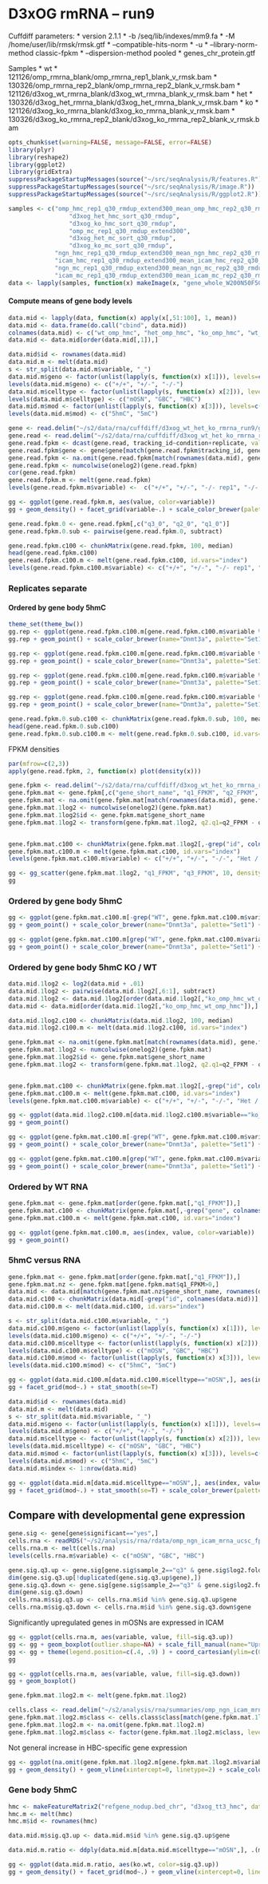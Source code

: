 D3xOG rmRNA -- run9
========================================================

Cuffdiff parameters:
* version 2.1.1
* -b /seq/lib/indexes/mm9.fa 
* -M /home/user/lib/rmsk/rmsk.gtf 
* --compatible-hits-norm
* -u
* --library-norm-method classic-fpkm
* --dispersion-method pooled
* genes_chr_protein.gtf

Samples
  * wt
    * 121126/omp_rmrna_blank/omp_rmrna_rep1_blank_v_rmsk.bam
    * 130326/omp_rmrna_rep2_blank/omp_rmrna_rep2_blank_v_rmsk.bam
    * 121126/d3xog_wt_rmrna_blank/d3xog_wt_rmrna_blank_v_rmsk.bam
  * het 
    * 130326/d3xog_het_rmrna_blank/d3xog_het_rmrna_blank_v_rmsk.bam
  * ko
    * 121126/d3xog_ko_rmrna_blank/d3xog_ko_rmrna_blank_v_rmsk.bam
    * 130326/d3xog_ko_rmrna_rep2_blank/d3xog_ko_rmrna_rep2_blank_v_rmsk.bam
    
```r
opts_chunk$set(warning=FALSE, message=FALSE, error=FALSE)
library(plyr)
library(reshape2)
library(ggplot2)
library(gridExtra)
suppressPackageStartupMessages(source("~/src/seqAnalysis/R/features.R"))
suppressPackageStartupMessages(source("~/src/seqAnalysis/R/image.R"))
suppressPackageStartupMessages(source("~/src/seqAnalysis/R/ggplot2.R"))
```

  
```r
samples <- c("omp_hmc_rep1_q30_rmdup_extend300_mean_omp_hmc_rep2_q30_rmdup", 
                 "d3xog_het_hmc_sort_q30_rmdup", 
                 "d3xog_ko_hmc_sort_q30_rmdup", 
                 "omp_mc_rep1_q30_rmdup_extend300", 
                 "d3xog_het_mc_sort_q30_rmdup", 
                 "d3xog_ko_mc_sort_q30_rmdup",
             "ngn_hmc_rep1_q30_rmdup_extend300_mean_ngn_hmc_rep2_q30_rmdup", 
             "icam_hmc_rep1_q30_rmdup_extend300_mean_icam_hmc_rep2_q30_rmdup",
             "ngn_mc_rep1_q30_rmdup_extend300_mean_ngn_mc_rep2_q30_rmdup", 
             "icam_mc_rep1_q30_rmdup_extend300_mean_icam_mc_rep2_q30_rmdup")
data <- lapply(samples, function(x) makeImage(x, "gene_whole_W200N50F50_chr", data_type="rpkm/mean"))
```

#### Compute means of gene body levels
```r
data.mid <- lapply(data, function(x) apply(x[,51:100], 1, mean))
data.mid <- data.frame(do.call("cbind", data.mid))
colnames(data.mid) <- c("wt_omp_hmc", "het_omp_hmc", "ko_omp_hmc", "wt_omp_mc", "het_omp_mc", "ko_omp_mc", "wt_ngn_hmc", "wt_icam_hmc", "wt_ngn_mc", "wt_icam_mc")
data.mid <- data.mid[order(data.mid[,1]),]
```

```r
data.mid$id <- rownames(data.mid)
data.mid.m <- melt(data.mid)
s <- str_split(data.mid.m$variable, "_")
data.mid.m$geno <- factor(unlist(lapply(s, function(x) x[1])), levels=c("wt", "het", "ko"))
levels(data.mid.m$geno) <- c("+/+", "+/-", "-/-")
data.mid.m$celltype <- factor(unlist(lapply(s, function(x) x[2])), levels=c("omp", "ngn", "icam"))
levels(data.mid.m$celltype) <- c("mOSN", "GBC", "HBC")
data.mid.m$mod <- factor(unlist(lapply(s, function(x) x[3])), levels=c("hmc", "mc"))
levels(data.mid.m$mod) <- c("5hmC", "5mC")
```

```r
gene <- read.delim("~/s2/data/rna/cuffdiff/d3xog_wt_het_ko_rmrna_run9/gene_exp.diff")
gene.read <- read.delim("~/s2/data/rna/cuffdiff/d3xog_wt_het_ko_rmrna_run9/genes.read_group_tracking")
gene.read.fpkm <- dcast(gene.read, tracking_id~condition+replicate, value.var="FPKM")
gene.read.fpkm$gene <- gene$gene[match(gene.read.fpkm$tracking_id, gene$test_id)]
gene.read.fpkm <- na.omit(gene.read.fpkm[match(rownames(data.mid), gene.read.fpkm$gene),])
gene.read.fpkm <- numcolwise(onelog2)(gene.read.fpkm)
cor(gene.read.fpkm)
gene.read.fpkm.m <- melt(gene.read.fpkm)
levels(gene.read.fpkm.m$variable) <-  c("+/+", "+/-", "-/- rep1", "-/- rep2")
```

```r
gg <- ggplot(gene.read.fpkm.m, aes(value, color=variable))
gg + geom_density() + facet_grid(variable~.) + scale_color_brewer(palette="Set1") + labs(x="log2(FPKM+1)")
```

```r
gene.read.fpkm.0 <- gene.read.fpkm[,c("q3_0", "q2_0", "q1_0")]
gene.read.fpkm.0.sub <- pairwise(gene.read.fpkm.0, subtract)
```

```r
gene.read.fpkm.c100 <- chunkMatrix(gene.read.fpkm, 100, median)
head(gene.read.fpkm.c100)
gene.read.fpkm.c100.m <- melt(gene.read.fpkm.c100, id.vars="index")
levels(gene.read.fpkm.c100.m$variable) <- c("+/+", "+/-", "-/- rep1", "-/- rep2")
```

### Replicates separate
#### Ordered by gene body 5hmC 


```r
theme_set(theme_bw())
gg.rep <- ggplot(gene.read.fpkm.c100.m[gene.read.fpkm.c100.m$variable %in% c("+/+"),], aes(index, value, color=variable))
gg.rep + geom_point() + scale_color_brewer(name="Dnmt3a", palette="Set1") + stat_smooth(se=F) + coord_cartesian(ylim=c(0, 5)) + labs(x="5hmC gene body index", y="log2(FPKM+1)") + theme(legend.position=c(.8, .3))
```

```r
gg.rep <- ggplot(gene.read.fpkm.c100.m[gene.read.fpkm.c100.m$variable %in% c("+/+", "+/-"),], aes(index, value, color=variable))
gg.rep + geom_point() + scale_color_brewer(name="Dnmt3a", palette="Set1") + stat_smooth(se=F) + coord_cartesian(ylim=c(0, 5)) + labs(x="5hmC gene body index", y="log2(FPKM+1)") + theme(legend.position=c(.8, .3))
```

```r
gg.rep <- ggplot(gene.read.fpkm.c100.m[gene.read.fpkm.c100.m$variable %in% c("+/+", "+/-", "-/- rep1"),], aes(index, value, color=variable))
gg.rep + geom_point() + scale_color_brewer(name="Dnmt3a", palette="Set1") + stat_smooth(se=F) + coord_cartesian(ylim=c(0, 5)) + labs(x="5hmC gene body index", y="log2(FPKM+1)") + theme(legend.position=c(.8, .3))
```

```r
gg.rep <- ggplot(gene.read.fpkm.c100.m[gene.read.fpkm.c100.m$variable %in% c("+/+", "+/-", "-/- rep2"),], aes(index, value, color=variable))
gg.rep + geom_point() + scale_color_brewer(name="Dnmt3a", palette="Set1") + stat_smooth(se=F) + coord_cartesian(ylim=c(0, 5)) + labs(x="5hmC gene body index", y="log2(FPKM+1)") + theme(legend.position=c(.8, .3))
```

```r
gene.read.fpkm.0.sub.c100 <- chunkMatrix(gene.read.fpkm.0.sub, 100, mean)
head(gene.read.fpkm.0.sub.c100)
gene.read.fpkm.0.sub.c100.m <- melt(gene.read.fpkm.0.sub.c100, id.vars="index")
```

FPKM densities
```r
par(mfrow=c(2,3))
apply(gene.read.fpkm, 2, function(x) plot(density(x)))
```

```r
gene.fpkm <- read.delim("~/s2/data/rna/cuffdiff/d3xog_wt_het_ko_rmrna_run9/genes.fpkm_tracking")
gene.fpkm.mat <- gene.fpkm[,c("gene_short_name", "q1_FPKM", "q2_FPKM", "q3_FPKM")]
gene.fpkm.mat <- na.omit(gene.fpkm.mat[match(rownames(data.mid), gene.fpkm.mat[,1]),])
gene.fpkm.mat.1log2 <- numcolwise(onelog2)(gene.fpkm.mat)
gene.fpkm.mat.1log2$id <- gene.fpkm.mat$gene_short_name
gene.fpkm.mat.1log2 <- transform(gene.fpkm.mat.1log2, q2.q1=q2_FPKM - q1_FPKM, q3.q1=q3_FPKM - q1_FPKM)


gene.fpkm.mat.c100 <- chunkMatrix(gene.fpkm.mat.1log2[,-grep("id", colnames(gene.fpkm.mat.1log2))], 100, median)
gene.fpkm.mat.c100.m <- melt(gene.fpkm.mat.c100, id.vars="index")
levels(gene.fpkm.mat.c100.m$variable) <- c("+/+", "+/-", "-/-", "Het / WT", "KO / WT")
```

```r
gg <- gg_scatter(gene.fpkm.mat.1log2, "q1_FPKM", "q3_FPKM", 10, density=T)
gg
```


### Ordered by gene body 5hmC
```r
gg <- ggplot(gene.fpkm.mat.c100.m[-grep("WT", gene.fpkm.mat.c100.m$variable),], aes(index, value, color=variable))
gg + geom_point() + scale_color_brewer(name="Dnmt3a", palette="Set1") + stat_smooth(se=F) + coord_cartesian(ylim=c(0, 5)) + labs(x="5hmC gene body index", y="log2(FPKM+1)") + theme(legend.position=c(.8, .3))
```

```r
gg <- ggplot(gene.fpkm.mat.c100.m[grep("WT", gene.fpkm.mat.c100.m$variable),], aes(index, value, color=variable))
gg + geom_point() + scale_color_brewer(name="Dnmt3a", palette="Set1") + stat_smooth(se=F) + coord_cartesian(ylim=c(-1, 1)) + labs(x="5hmC gene body index", y="log2(FPKM+1)") + theme(legend.position=c(.8, .3))
```

### Ordered by gene body 5hmC KO / WT
```r
data.mid.1log2 <- log2(data.mid + .01)
data.mid.1log2 <- pairwise(data.mid.1log2[,6:1], subtract)
data.mid.1log2 <- data.mid.1log2[order(data.mid.1log2[,"ko_omp_hmc_wt_omp_hmc"]),]
data.mid <- data.mid[order(data.mid.1log2[,"ko_omp_hmc_wt_omp_hmc"]),]

data.mid.1log2.c100 <- chunkMatrix(data.mid.1log2, 100, median)
data.mid.1log2.c100.m <- melt(data.mid.1log2.c100, id.vars="index")
```

```r
gene.fpkm.mat <- na.omit(gene.fpkm.mat[match(rownames(data.mid), gene.fpkm.mat[,1]),])
gene.fpkm.mat.1log2 <- numcolwise(onelog2)(gene.fpkm.mat)
gene.fpkm.mat.1log2$id <- gene.fpkm.mat$gene_short_name
gene.fpkm.mat.1log2 <- transform(gene.fpkm.mat.1log2, q2.q1=q2_FPKM - q1_FPKM, q3.q1=q3_FPKM - q1_FPKM)


gene.fpkm.mat.c100 <- chunkMatrix(gene.fpkm.mat.1log2[,-grep("id", colnames(gene.fpkm.mat.1log2))], 100, median)
gene.fpkm.mat.c100.m <- melt(gene.fpkm.mat.c100, id.vars="index")
levels(gene.fpkm.mat.c100.m$variable) <- c("+/+", "+/-", "-/-", "Het / WT", "KO / WT")
```

```r
gg <- ggplot(data.mid.1log2.c100.m[data.mid.1log2.c100.m$variable=="ko_omp_hmc_wt_omp_hmc",], aes(index, value))
gg + geom_point()
```

```r
gg <- ggplot(gene.fpkm.mat.c100.m[-grep("WT", gene.fpkm.mat.c100.m$variable),], aes(index, value, color=variable))
gg + geom_point() + scale_color_brewer(name="Dnmt3a", palette="Set1") + stat_smooth(se=F) + coord_cartesian(ylim=c(0, 5)) + labs(x="5hmC gene body index", y="log2(FPKM+1)") + theme(legend.position=c(.8, .3))
```

```r
gg <- ggplot(gene.fpkm.mat.c100.m[grep("WT", gene.fpkm.mat.c100.m$variable),], aes(index, value, color=variable))
gg + geom_point() + scale_color_brewer(name="Dnmt3a", palette="Set1") + stat_smooth(se=F) + coord_cartesian(ylim=c(-1, 1)) + labs(x="5hmC gene body index", y="log2(FPKM+1)") + theme(legend.position=c(.8, .3))
```

### Ordered by WT RNA
```r
gene.fpkm.mat <- gene.fpkm.mat[order(gene.fpkm.mat[,"q1_FPKM"]),]
gene.fpkm.mat.c100 <- chunkMatrix(gene.fpkm.mat[,-grep("gene", colnames(gene.fpkm.mat))], 100, median)
gene.fpkm.mat.c100.m <- melt(gene.fpkm.mat.c100, id.vars="index")
```

```r
gg <- ggplot(gene.fpkm.mat.c100.m, aes(index, value, color=variable))
gg + geom_point()
```

### 5hmC versus RNA
```r
gene.fpkm.mat <- gene.fpkm.mat[order(gene.fpkm.mat[,"q1_FPKM"]),]
gene.fpkm.mat.nz <- gene.fpkm.mat[gene.fpkm.mat$q1_FPKM>0,]
data.mid <- data.mid[match(gene.fpkm.mat.nz$gene_short_name, rownames(data.mid)),]
data.mid.c100 <- chunkMatrix(data.mid[-grep("id", colnames(data.mid))], 500, median)
data.mid.c100.m <- melt(data.mid.c100, id.vars="index")
```

```r
s <- str_split(data.mid.c100.m$variable, "_")
data.mid.c100.m$geno <- factor(unlist(lapply(s, function(x) x[1])), levels=c("wt", "het", "ko"))
levels(data.mid.c100.m$geno) <- c("+/+", "+/-", "-/-")
data.mid.c100.m$celltype <- factor(unlist(lapply(s, function(x) x[2])), levels=c("omp", "ngn", "icam"))
levels(data.mid.c100.m$celltype) <- c("mOSN", "GBC", "HBC")
data.mid.c100.m$mod <- factor(unlist(lapply(s, function(x) x[3])), levels=c("hmc", "mc"))
levels(data.mid.c100.m$mod) <- c("5hmC", "5mC")
```

```r
gg <- ggplot(data.mid.c100.m[data.mid.c100.m$celltype=="mOSN",], aes(index, value, color=geno))
gg + facet_grid(mod~.) + stat_smooth(se=T)
```

```r
data.mid$id <- rownames(data.mid)
data.mid.m <- melt(data.mid)
s <- str_split(data.mid.m$variable, "_")
data.mid.m$geno <- factor(unlist(lapply(s, function(x) x[1])), levels=c("wt", "het", "ko"))
levels(data.mid.m$geno) <- c("+/+", "+/-", "-/-")
data.mid.m$celltype <- factor(unlist(lapply(s, function(x) x[2])), levels=c("omp", "ngn", "icam"))
levels(data.mid.m$celltype) <- c("mOSN", "GBC", "HBC")
data.mid.m$mod <- factor(unlist(lapply(s, function(x) x[3])), levels=c("hmc", "mc"))
levels(data.mid.m$mod) <- c("5hmC", "5mC")
data.mid.m$index <- 1:nrow(data.mid)
```

```r
gg <- ggplot(data.mid.m[data.mid.m$celltype=="mOSN",], aes(index, value, color=geno))
gg + facet_grid(mod~.) + stat_smooth(se=T) + scale_color_brewer(palette="Set1", name="Dnmt3a") + labs(x="mOSN expression index", y="Mean RPKM")
```

Compare with developmental gene expression 
--------------------------------------------------
```r
gene.sig <- gene[gene$significant=="yes",]
cells.rna <- readRDS("~/s2/analysis/rna/rdata/omp_ngn_icam_mrna_ucsc_fpkm_1log2.rds")
cells.rna.m <- melt(cells.rna)
levels(cells.rna.m$variable) <- c("mOSN", "GBC", "HBC")
```

```r
gene.sig.q3.up <- gene.sig[gene.sig$sample_2=="q3" & gene.sig$log2.fold_change.>0,]
dim(gene.sig.q3.up[!duplicated(gene.sig.q3.up$gene),])
gene.sig.q3.down <- gene.sig[gene.sig$sample_2=="q3" & gene.sig$log2.fold_change.<0,]
dim(gene.sig.q3.down)
cells.rna.m$sig.q3.up <- cells.rna.m$id %in% gene.sig.q3.up$gene
cells.rna.m$sig.q3.down <- cells.rna.m$id %in% gene.sig.q3.down$gene
```

Significantly upregulated genes in mOSNs are expressed in ICAM
```r
gg <- ggplot(cells.rna.m, aes(variable, value, fill=sig.q3.up))
gg <- gg + geom_boxplot(outlier.shape=NA) + scale_fill_manual(name="Upregulated in Dnmt3a -/- mOSNs", values=c("grey", "red3")) + labs(x="", y="log2(FPKM + 1)")
gg <- gg + theme(legend.position=c(.4, .9) ) + coord_cartesian(ylim=c(0, 12))
gg
```

```r
gg <- ggplot(cells.rna.m, aes(variable, value, fill=sig.q3.down))
gg + geom_boxplot()
```

```r
gene.fpkm.mat.1log2.m <- melt(gene.fpkm.mat.1log2)
```

```r
cells.class <- read.delim("~/s2/analysis/rna/summaries/omp_ngn_icam_mrna_ucsc_fpkm_1log2_rna_class.txt")
gene.fpkm.mat.1log2.m$class <- cells.class$class[match(gene.fpkm.mat.1log2.m$id, cells.class$id)]
gene.fpkm.mat.1log2.m <- na.omit(gene.fpkm.mat.1log2.m)
gene.fpkm.mat.1log2.m$class <- factor(gene.fpkm.mat.1log2.m$class, levels=c("mosn-specific", "mosn/gbc-common", "gbc-specific", "gbc/hbc-common", "hbc-specific"))
```

Not general increase in HBC-specific gene expression
```r
gg <- ggplot(na.omit(gene.fpkm.mat.1log2.m[gene.fpkm.mat.1log2.m$variable=="q3.q1",]), aes(value, color=class))
gg + geom_density() + geom_vline(xintercept=0, linetype=2) + scale_color_brewer(palette="Set1") + facet_grid(class~.)
```

### Gene body 5hmC 
```r
hmc <- makeFeatureMatrix2("refgene_nodup.bed_chr", "d3xog_tt3_hmc", data_type="rpkm/mean")
hmc.m <- melt(hmc)
hmc.m$id <- rownames(hmc)
```

```r
data.mid.m$sig.q3.up <- data.mid.m$id %in% gene.sig.q3.up$gene
```

```r
data.mid.m.ratio <- ddply(data.mid.m[data.mid.m$celltype=="mOSN",], .(mod, sig.q3.up, id), summarize, ko.wt=log2((value[geno=="-/-"] + 0.01) / (value[geno=="+/+"] + 0.01)))
```

```r
gg <- ggplot(data.mid.m.ratio, aes(ko.wt, color=sig.q3.up))
gg + geom_density() + facet_grid(mod~.) + geom_vline(xintercept=0, linetype=2) + scale_color_manual(name="Upregulated in Dnmt3a -/- mOSNs", values=c("grey3", "red3")) + coord_cartesian(xlim=c(-2, 2))
```


